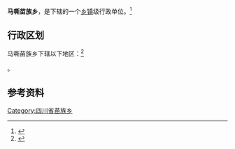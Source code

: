 {{中国乡级行政区|51/05/25/209/000}}

'''马嘶苗族乡'''，是{{PRC admin/fullname|51/05/25/209/000|3}}下辖的一个[[乡镇|乡镇]]级行政单位。<ref>{{PRC admin/ref sgc|{{PRC admin/parent|51/05/25/209/000}}}}</ref>

== 行政区划 ==

马嘶苗族乡下辖以下地区：<ref>{{PRC admin/ref sgc|51/05/25/209/000}}</ref>

{{PRC admin/children|51/05/25/209/000}}。

== 参考资料 ==

{{reflist}}

{{四川行政区划小作品}}
{{PRC admin/navcat|51/05/25/209/000}}
[[Category:四川省苗族乡|Category:四川省苗族乡]]
